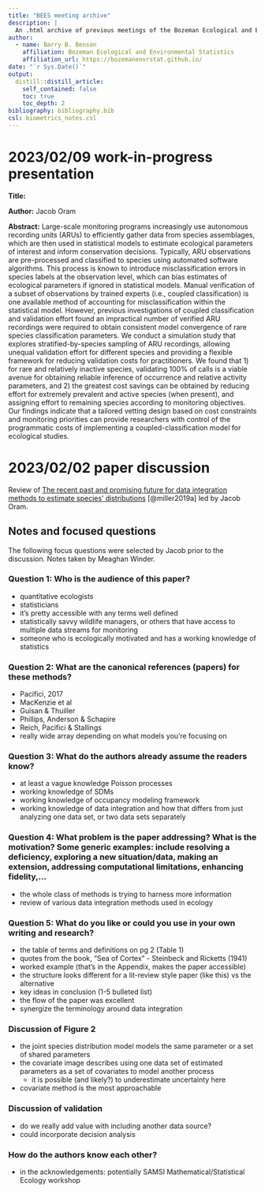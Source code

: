 ```yaml
---
title: "BEES meeting archive"
description: |
  An .html archive of previous meetings of the Bozeman Ecological and Environmental Statistics Group
author:
  - name: Barry B. Benson
    affiliation: Bozeman Ecological and Environmental Statistics
    affiliation_url: https://bozemanenvrstat.github.io/
date: "`r Sys.Date()`"
output: 
  distill::distill_article:
    self_contained: false
    toc: true
    toc_depth: 2
bibliography: bibliography.bib
csl: biometrics_notes.csl
---
```


# 2023/02/09 work-in-progress presentation

__Title:__

__Author:__ Jacob Oram

__Abstract:__ Large-scale monitoring programs increasingly use autonomous recording units (ARUs) to efficiently gather data from species assemblages, which are then used in statistical models to estimate ecological parameters of interest and inform conservation decisions. Typically, ARU observations are pre-processed and classified to species using automated software algorithms. This process is known to introduce misclassification errors in species labels at the observation level, which can bias estimates of ecological parameters if ignored in statistical models. Manual verification of a subset of observations by trained experts (i.e., coupled classification) is one available method of accounting for misclassification within the statistical model. However, previous investigations of coupled classification and validation effort found an impractical number of verified ARU recordings were required to obtain consistent model convergence of rare species classification parameters. We conduct a simulation study that explores stratified-by-species sampling of ARU recordings, allowing unequal validation effort for different species and providing a flexible framework for reducing validation costs for practitioners. We found that 1) for rare and relatively inactive species, validating 100% of calls is a viable avenue for obtaining reliable inference of occurrence and relative activity parameters, and 2) the greatest cost savings can be obtained by reducing effort for extremely prevalent and active species (when present), and assigning effort to remaining species according to monitoring objectives. Our findings indicate that a tailored vetting design based on cost constraints and monitoring priorities can provide researchers with control of the programmatic costs of implementing a coupled-classification model for ecological studies.

# 2023/02/02 paper discussion

Review of [The recent past and promising future for data integration methods to estimate species' distributions](https://doi.org/10.1111/2041-210X.13110) [@miller2019a] led by Jacob Oram. 

## Notes and focused questions

The following focus questions were selected by Jacob prior to the discussion. Notes taken by Meaghan Winder.

### Question 1: Who is the audience of this paper?

- quantitative ecologists
- statisticians
- it's pretty accessible with any terms well defined
- statistically savvy wildlife managers, or others that have access to multiple data streams for monitoring
- someone who is ecologically motivated and has a working knowledge of statistics

### Question 2: What are the canonical references (papers) for these methods?

- Pacifici, 2017
- MacKenzie et al
- Guisan & Thuiller
- Phillips, Anderson & Schapire
- Reich, Pacifici & Stallings
- really wide array depending on what models you're focusing on 

### Question 3: What do the authors already assume the readers know?

- at least a vague knowledge Poisson processes
- working knowledge of SDMs
- working knowledge of occupancy modeling framework
- working knowledge of data integration and how that differs from just analyzing one data set, or two data sets separately

### Question 4: What problem is the paper addressing? What is the motivation? Some generic examples: include resolving a deficiency, exploring a new situation/data, making an extension, addressing computational limitations, enhancing fidelity,...

- the whole class of methods is trying to harness more information 
- review of various data integration methods used in ecology

### Question 5: What do you like or could you use in your own writing and research?

- the table of terms and definitions on pg 2 (Table 1)
- quotes from the book, "Sea of Cortex" - Steinbeck and Ricketts (1941)
- worked example (that's in the Appendix, makes the paper accessible)
- the structure looks different for a lit-review style paper (like this) vs the alternative
- key ideas in conclusion (1-5 bulleted list)
- the flow of the paper was excellent
- synergize the terminology around data integration

### Discussion of Figure 2

- the joint species distribution model models the same parameter or a set of shared parameters
- the covariate image describes using one data set of estimated parameters as a set of covariates to model another process
  - it is possible (and likely?) to underestimate uncertainty here
- covariate method is the most approachable

### Discussion of validation

- do we really add value with including another data source? 
- could incorporate decision analysis

### How do the authors know each other? 

- in the acknowledgements: potentially SAMSI Mathematical/Statistical Ecology workshop



